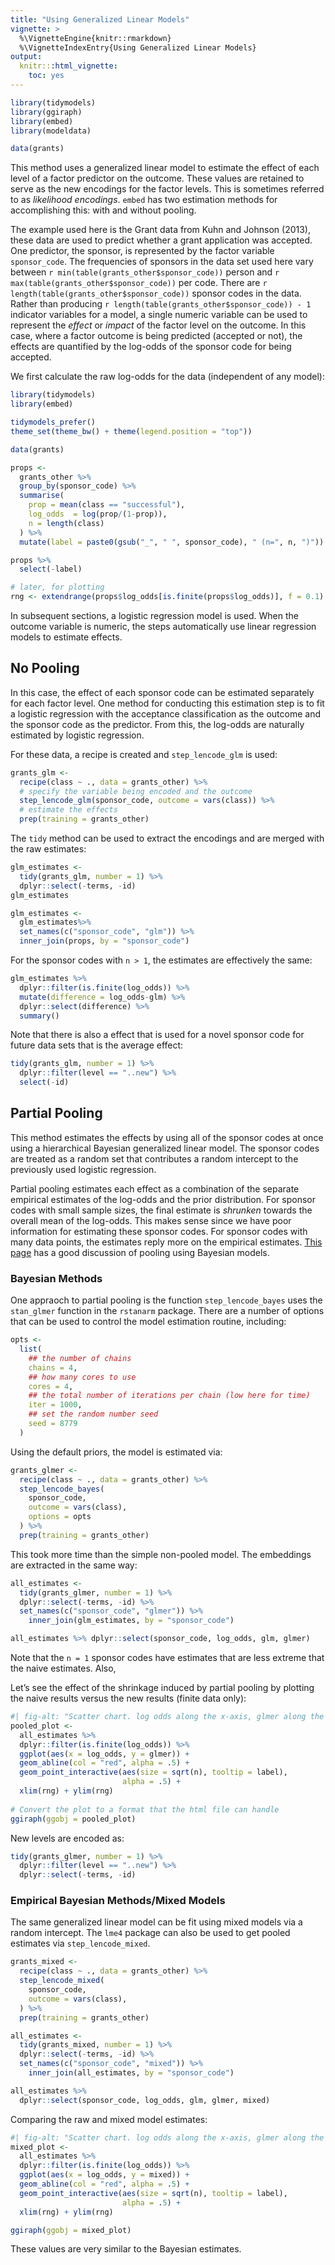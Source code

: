 ```yaml
---
title: "Using Generalized Linear Models"
vignette: >
  %\VignetteEngine{knitr::rmarkdown}
  %\VignetteIndexEntry{Using Generalized Linear Models}
output:
  knitr:::html_vignette:
    toc: yes
---
```


```r
library(tidymodels)
library(ggiraph)
library(embed)
library(modeldata)

data(grants)
```

This method uses a generalized linear model to estimate the effect of each level of a factor predictor on the outcome. These values are retained to serve as the new encodings for the factor levels. This is sometimes referred to as _likelihood encodings_. `embed` has two estimation methods for accomplishing this: with and without pooling. 

The example used here is the Grant data from Kuhn and Johnson (2013), these data are used to predict whether a grant application was accepted. One predictor, the sponsor, is represented by the factor variable `sponsor_code`. The frequencies of sponsors in the data set used here vary between `r min(table(grants_other$sponsor_code))` person and `r max(table(grants_other$sponsor_code))` per code. There are `r length(table(grants_other$sponsor_code))` sponsor codes in the data. Rather than producing `r length(table(grants_other$sponsor_code)) - 1` indicator variables for a model, a single numeric variable can be used to represent the _effect_ or _impact_ of the factor level on the outcome. In this case, where a factor outcome is being predicted (accepted or not), the effects are quantified by the log-odds of the sponsor code for being accepted.  

We first calculate the raw log-odds for the data (independent of any model):

```r
library(tidymodels)
library(embed)

tidymodels_prefer()
theme_set(theme_bw() + theme(legend.position = "top"))

data(grants)

props <- 
  grants_other %>%
  group_by(sponsor_code) %>%
  summarise(
    prop = mean(class == "successful"),
    log_odds  = log(prop/(1-prop)),
    n = length(class)
  ) %>% 
  mutate(label = paste0(gsub("_", " ", sponsor_code), " (n=", n, ")"))

props %>%
  select(-label)

# later, for plotting
rng <- extendrange(props$log_odds[is.finite(props$log_odds)], f = 0.1)
```

In subsequent sections, a logistic regression model is used. When the outcome variable is numeric, the steps automatically use linear regression models to estimate effects. 

## No Pooling

In this case, the effect of each sponsor code can be estimated separately for each factor level. One method for conducting this estimation step is to fit a logistic regression with the acceptance classification as the outcome and the sponsor code as the predictor. From this, the log-odds are naturally estimated by logistic regression. 

For these data, a recipe is created and `step_lencode_glm` is used:

```r
grants_glm <- 
  recipe(class ~ ., data = grants_other) %>%
  # specify the variable being encoded and the outcome
  step_lencode_glm(sponsor_code, outcome = vars(class)) %>%
  # estimate the effects
  prep(training = grants_other)
```

The `tidy` method can be used to extract the encodings and are merged with the raw estimates:

```r
glm_estimates <- 
  tidy(grants_glm, number = 1) %>% 
  dplyr::select(-terms, -id) 
glm_estimates

glm_estimates <- 
  glm_estimates%>%
  set_names(c("sponsor_code", "glm")) %>%
  inner_join(props, by = "sponsor_code") 
```

For the sponsor codes with `n > 1`, the estimates are effectively the same:

```r
glm_estimates %>%
  dplyr::filter(is.finite(log_odds)) %>%
  mutate(difference = log_odds-glm) %>%
  dplyr::select(difference) %>%
  summary()
```

Note that there is also a effect that is used for a novel sponsor code for future data sets that is the average effect:

```r
tidy(grants_glm, number = 1) %>%
  dplyr::filter(level == "..new") %>%
  select(-id)
```

## Partial Pooling

This method estimates the effects by using all of the sponsor codes at once using a hierarchical Bayesian generalized linear model. The sponsor codes are treated as a random set that contributes a random intercept to the previously used logistic regression. 

Partial pooling estimates each effect as a combination of the separate empirical estimates of the log-odds and the prior distribution. For sponsor codes with small sample sizes, the final estimate is _shrunken_ towards the overall mean of the log-odds. This makes sense since we have poor information for estimating these sponsor codes. For sponsor codes with many data points, the estimates reply more on the empirical estimates. [This page](https://cran.r-project.org/web/packages/rstanarm/vignettes/glmer.html) has a good discussion of pooling using Bayesian models. 
 
### Bayesian Methods

One appraoch to partial pooling is the function `step_lencode_bayes` uses the `stan_glmer` function in the `rstanarm` package. There are a number of options that can be used to control the model estimation routine, including:

```r
opts <- 
  list(
    ## the number of chains
    chains = 4,
    ## how many cores to use 
    cores = 4,
    ## the total number of iterations per chain (low here for time)
    iter = 1000,
    ## set the random number seed
    seed = 8779
  )
```

Using the default priors, the model is estimated via:

```r
grants_glmer <- 
  recipe(class ~ ., data = grants_other) %>%
  step_lencode_bayes(
    sponsor_code,
    outcome = vars(class),
    options = opts
  ) %>% 
  prep(training = grants_other)
```

This took more time than the simple non-pooled model. The embeddings are extracted in the same way:

```r
all_estimates <- 
  tidy(grants_glmer, number = 1) %>% 
  dplyr::select(-terms, -id) %>%
  set_names(c("sponsor_code", "glmer")) %>%
    inner_join(glm_estimates, by = "sponsor_code")

all_estimates %>% dplyr::select(sponsor_code, log_odds, glm, glmer)
```

Note that the `n = 1` sponsor codes have estimates that are less extreme that the naive estimates. Also, 

Let's see the effect of the shrinkage induced by partial pooling by plotting the naive results versus the new results (finite data only):

```r
#| fig-alt: "Scatter chart. log odds along the x-axis, glmer along the y-axis. a red line appears at x=y. Points appear near the line. with smaller values of log_odds appear over the line, and larger values appear over the line."
pooled_plot <-
  all_estimates %>%
  dplyr::filter(is.finite(log_odds)) %>%
  ggplot(aes(x = log_odds, y = glmer)) + 
  geom_abline(col = "red", alpha = .5) + 
  geom_point_interactive(aes(size = sqrt(n), tooltip = label), 
                         alpha = .5) +
  xlim(rng) + ylim(rng) 
  
# Convert the plot to a format that the html file can handle
ggiraph(ggobj = pooled_plot)  
```

New levels are encoded as:

```r
tidy(grants_glmer, number = 1) %>%
  dplyr::filter(level == "..new") %>%
  dplyr::select(-terms, -id)
```

### Empirical Bayesian Methods/Mixed Models

The same generalized linear model can be fit using mixed models via a random intercept. The `lme4` package can also be used to get pooled estimates via `step_lencode_mixed`.

```r
grants_mixed <- 
  recipe(class ~ ., data = grants_other) %>%
  step_lencode_mixed(
    sponsor_code,
    outcome = vars(class),
  ) %>% 
  prep(training = grants_other)

all_estimates <- 
  tidy(grants_mixed, number = 1) %>% 
  dplyr::select(-terms, -id) %>%
  set_names(c("sponsor_code", "mixed")) %>%
    inner_join(all_estimates, by = "sponsor_code")

all_estimates %>% 
  dplyr::select(sponsor_code, log_odds, glm, glmer, mixed)
```

Comparing the raw and mixed model estimates:

```r
#| fig-alt: "Scatter chart. log odds along the x-axis, glmer along the y-axis. a red line appears at x=y. Points appear near the line. with smaller values of log_odds appear over the line, and larger values appear over the line."
mixed_plot <-
  all_estimates %>%
  dplyr::filter(is.finite(log_odds)) %>%
  ggplot(aes(x = log_odds, y = mixed)) + 
  geom_abline(col = "red", alpha = .5) + 
  geom_point_interactive(aes(size = sqrt(n), tooltip = label), 
                         alpha = .5) + 
  xlim(rng) + ylim(rng) 

ggiraph(ggobj = mixed_plot)
```

These values are very similar to the Bayesian estimates. 
